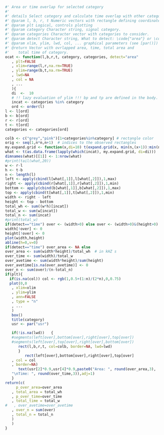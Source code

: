 ```r
#' Area or time overlap for selected category
#'
#' details Select category and calculate time overlap with other categories.
#' @param l, b, r, t Numeric vectors with rectangle defining coordinates (see [oa2()]).
#' @param plt Logical, controls plotting
#' @param category Character string, signal category.
#' @param categories Character vector with categories to consider.
#' @param detect Character string, What to detect: \code{"area"} or \code{"time"}.
#' @param xlim, ylim, lwd, col, ... graphical parameters (see [par()])
#' @return Vector with ovrlapped area, time, total area and
#'    total time of category.
ocat <- function(l,b,r,t, category, categories, detect="area"
   , plt=FALSE
   , xlim=range(l,r,na.rm=TRUE)
   , ylim=range(b,t,na.rm=TRUE)
   , lwd=NA
   , col = NA
   , ...
   ){
   di  <-  10
   # !! lazy evaluation of ylim !!! bp and tp are defined in the body.
   incat <- categories %in% category
   ord <- order(l)
l <- l[ord]
b <- b[ord]
r <- r[ord]
t <- t[ord]
categories <- categories[ord]

colb <- c("grey","pink")[1+categories%in%category] # rectangle color
orig <- seq(1,n*n,n+1)  # indices to the observed rectangles
my.expand.grid <- function(x,di=10) t(expand.grid(x, min(n,(x+1)):min(n,(x+di))))
what <- t(as.data.frame(lapply(which(incat), my.expand.grid, di=di)))
dimnames(what)[[1]] <- 1:nrow(what)
#print(tail(what,20))
w <- r-l
h <- t-b
n <- length(l)
left <- apply(cbind(l[what[,1]],l[what[,2]]),1,max)
right <- apply(cbind(r[what[,1]],r[what[,2]]),1,min)
bottom <- apply(cbind(b[what[,1]],b[what[,2]]),1,max)
top <- apply(cbind(t[what[,1]],t[what[,2]]),1,min)
width <- right - left
height <- top - bottom
total_wh <- sum((w*h)[incat])
total_w <- sum(w[incat])
total_n <- sum(incat)
#print(total_w)
if(detect=="time") over <- (width>0) else over <- (width>0)&(height>0)
width[!over] <- 0
height[!over] <- 0
plot(width,height)
abline(h=0,v=0)
if(detect=="time") over_area <- NA else
over_area <- sum(width*height)/total_wh  # in kHZ s
over_time <- sum(width)/total_w
over_avetime <- sum(width*height)/sum(height)
over_avetime[is.na(over_avetime)] <- 0
over_n <- sum(over)/(n-total_n)
if(plt){
  if(is.na(col)) col <- rgb(1,0.5+(1:n)/(2*n),0,0.75)
  plot(0,0
   , xlim=xlim
   , ylim=ylim
   , ann=FALSE
   , type = "n"
   , ...
   )
   box()
   title(category)
   usr <- par("usr")

   if(!is.na(lwd))   {
   #segments(left[over],bottom[over],right[over],top[over])
   #segments(left[over],top[over],right[over],bottom[over])
      rect(l,b,r,t, col=colb, border=NA, lwd=lwd)
      }
         rect(left[over],bottom[over],right[over],top[over]
   , col = col
   , border=NA)
      text(usr[2]*0.9,usr[4]*0.9,paste0("Area: ", round(over_area,3),
   "\nTime: ", round(over_time,3)),adj=1)
   }
return(c(
     p_over_area=over_area
   , total_area = total_wh
   , p_over_time=over_time
   , total_time = total_w
#   , over_avetime=over_avetime
   , over_n = sum(over)
   , total_n = total_n
   )
   )
}
```